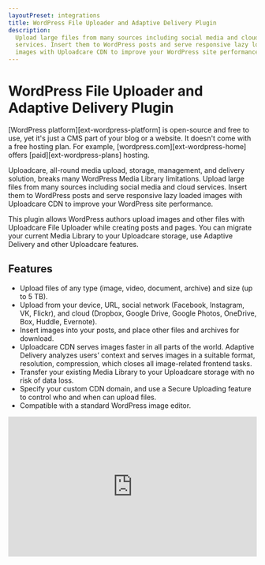 ```yaml
---
layoutPreset: integrations
title: WordPress File Uploader and Adaptive Delivery Plugin
description:
  Upload large files from many sources including social media and cloud
  services. Insert them to WordPress posts and serve responsive lazy loaded
  images with Uploadcare CDN to improve your WordPress site performance.
---
```



# WordPress File Uploader and Adaptive Delivery Plugin

[WordPress platform][ext-wordpress-platform] is open-source and free to use,
yet it's just a CMS part of your blog or a website. It doesn't come with a free
hosting plan. For example, [wordpress.com][ext-wordpress-home] offers
[paid][ext-wordpress-plans] hosting.

Uploadcare, all-round media upload, storage, management, and delivery solution,
breaks many WordPress Media Library limitations. Upload large files from many
sources including social media and cloud services. Insert them to WordPress
posts and serve responsive lazy loaded images with Uploadcare CDN to improve
your WordPress site performance.

This plugin allows WordPress authors upload images and other files with
Uploadcare File Uploader while creating posts and pages. You can migrate your
current Media Library to your Uploadcare storage, use Adaptive Delivery and
other Uploadcare features.

## Features

* Upload files of any type (image, video, document, archive) and size (up to 5
  TB).
* Upload from your device, URL, social network (Facebook, Instagram, VK,
  Flickr), and cloud (Dropbox, Google Drive, Google Photos, OneDrive, Box,
  Huddle, Evernote).
* Insert images into your posts, and place other files and archives for
  download.
* Uploadcare CDN serves images faster in all parts of the world. Adaptive
  Delivery analyzes users’ context and serves images in a suitable format,
  resolution, compression, which closes all image-related frontend tasks.
* Transfer your existing Media Library to your Uploadcare storage with no risk
  of data loss.
* Specify your custom CDN domain, and use a Secure Uploading feature to control
  who and when can upload files.
* Compatible with a standard WordPress image editor.

<div style="position: relative; padding-bottom: 56.25%;">
<iframe width="100%" height="100%" src="https://www.youtube.com/embed/7Nc7GyD6_AE" frameBorder="0" allow="accelerometer; autoplay; clipboard-write; encrypted-media; gyroscope; picture-in-picture" allowFullScreen style="position: absolute;" /></div>
<div style="position: relative; padding-bottom: 2vw;"/>

## Prerequisites

An installed [WordPress instance][ext-wordpress-platform] or a paid plan at
[WordPress.com][ext-wordpress-home] that supports plugins.

The current version of the Uploadcare plugin 3.x works with the latest WordPress
versions 5.x and supports the new visual [Gutenberg][ext-gutenberg] post editor.
Also, it brings Uploadcare features, such as
[Adaptive Delivery][adaptive-delivery-product-page] into your WordPress.

[An account at Uploadcare][account-signup]. For testing purposes, you can use
both a Free plan or a Trial to any of the paid plans. Learn how to [sign
up][uploadcare-signup] at Uploadcare.

## Installation

Log in to your WordPress admin panel `https://yoursite.com/wp-admin`.

There is an official [Uploadcare plugin][ext-wordpress-plugins-uploadcare] for
WordPress that you can find in the plugin list.

<Video fullWidth>
  <source
    src='https://ucarecdn.com/86bdfcc0-d2c6-4da8-9279-cccda59c1319/InstallUCpluginforWP.mp4'
    type='video/mp4'
  />
</Video>

To install the plugin, go to **Plugins**, **Add New**, and search for
"Uploadcare". **Install** and **Activate** it.

## Settings

Now, you need to link your WordPress plugin with your Uploadcare account. There
are API Keys for that (Public and Secret Keys). Get them from your Uploadcare
projet's [Dashboard][dashboard] and insert them into the respective fields
in the Plugin settings.

<Video fullWidth>
  <source
    src='https://ucarecdn.com/7da31d20-01c0-4e4f-af2e-4d60303c09d0/SetupUCpluginforWP.mp4'
    type='video/mp4'
  />
</Video>

Go to **Settings** > **Uploadcare**. Open your project's **Dashboard** in a new
tab. Copy your **Public Key** from the upper-right corner and paste it in the
respective field of your WordPress settings tab.

Next, go back to your Dashboard for **a Secret Key**. Select **API keys** from
the left menu and generate a new Secret Key. Copy it (or download it as a text
file) and use it with your WordPress.

Tip: The rule of thumb is that one **Secret Key** works for one integration
with a service (e.g., WordPress). Generate more keys are delete them as you
need. This is how you manage integrations.

## Use Uploadcare Image

While editing a post, you can add a new block, select **Uploadcare image**.

<Video fullWidth>
  <source
    src='https://ucarecdn.com/4333a670-0ac5-4f2d-8df7-14ec5db78517/InsertUCimageintoWPpost.mp4'
    type='video/mp4'
  />
</Video>

Use the desired upload source: local files, social networks, etc. This image
upload will go to your project storage at Uploadcare that you've integrated with
WordPress. Also, it'll be listed in your WordPress Media Library as well.

Edit images after uploading or anytime later. You can customize the
[File Uploader][feature-file-uploader] in the plugin settings. For example,
select only upload sources you're going to use. Also, you can customize the
[Editing features][fxtab].

### Preview

Uploaded images will be delivered via Uploadcare CDN on preview and when you
publish the post. The [Adaptive Delivery][adaptive-delivery-product-page]
feature kicks in here and optimizes images on the fly depending on the
client's device and browser. It includes `srcset` auto-creation for responsive
images, lazy loading, etc.

Check out the stats for this page. All WordPress text and script content is
loaded from the original domain, and the image is loaded from ucarecdn.com. It's
size is 105.70 KB while the original file was 9.9 MB.

<img src="https://ucarecdn.com/7730ad5c-ec61-4273-8344-c511f141ec32/WPpoststats.png" alt="Safari stats on WordPress page with CDN image" title="File and image upload WordPress plugin in action" style="padding-bottom: 20px;" />

## Managing Media Library

It's also possible to do file and image uploading via Uploadcare right from your
Media Library.

<Video fullWidth>
  <source
    src='https://ucarecdn.com/d61c62ba-8785-4d61-98b2-3883ac2c252a/InsertUCimageintoWPMediaLibrary.mp4'
    type='video/mp4'
  />
</Video>

Either way, Uploadcare images will be stored in your project's storage and
listed in Media Library as external images.

## Summary

With the Uploadcare plugin, you can upload large files, insert images and edit
them right in your WordPress posts. It powers up your WordPress content creation
experience and backs up with a secure cloud storage and CDN delivery.

Learn more about Uploadcare concepts in our [docs][concepts] and check the
[WordPress Codex][ext-wordpress-codex] for any topics related to WordPress. You
can also check out the [WPArena article][ext-wparena-article] on accelerating
WordPress media with Uploadcare when building a photoblog.

If you have any questions, feel free to post them in our [community
area][community].
